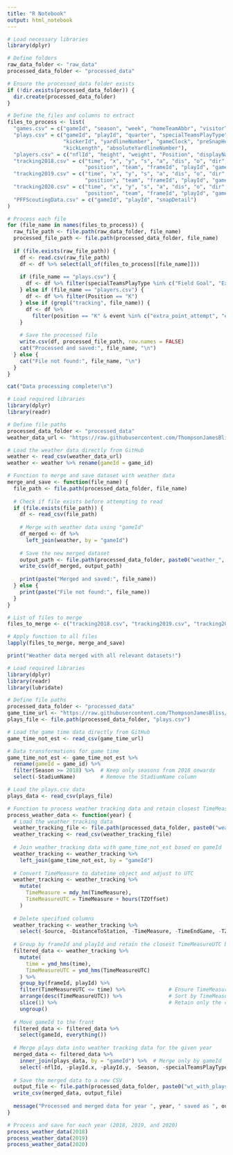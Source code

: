 ---
title: "R Notebook"
output: html_notebook
---

```{r}
# Load necessary libraries
library(dplyr)

# Define folders
raw_data_folder <- "raw_data"
processed_data_folder <- "processed_data"

# Ensure the processed_data folder exists
if (!dir.exists(processed_data_folder)) {
  dir.create(processed_data_folder)
}

# Define the files and columns to extract
files_to_process <- list(
  "games.csv" = c("gameId", "season", "week", "homeTeamAbbr", "visitorTeamAbbr", "gameTimeEastern"),
  "plays.csv" = c("gameId", "playId", "quarter", "specialTeamsPlayType", "specialTeamsResult", 
                  "kickerId", "yardlineNumber", "gameClock", "preSnapHomeScore", "preSnapVisitorScore", 
                  "kickLength", "absoluteYardlineNumber"),
  "players.csv" = c("nflId", "height", "weight", "Position", "displayName"),
  "tracking2018.csv" = c("time", "x", "y", "s", "a", "dis", "o", "dir", "event", "nflId", "displayName", 
                         "position", "team", "frameId", "playId", "gameId"),
  "tracking2019.csv" = c("time", "x", "y", "s", "a", "dis", "o", "dir", "event", "nflId", "displayName", 
                         "position", "team", "frameId", "playId", "gameId"),
  "tracking2020.csv" = c("time", "x", "y", "s", "a", "dis", "o", "dir", "event", "nflId", "displayName", 
                         "position", "team", "frameId", "playId", "gameId"),
  "PFFScoutingData.csv" = c("gameId", "playId", "snapDetail")
)

# Process each file
for (file_name in names(files_to_process)) {
  raw_file_path <- file.path(raw_data_folder, file_name)
  processed_file_path <- file.path(processed_data_folder, file_name)
  
  if (file.exists(raw_file_path)) {
    df <- read.csv(raw_file_path)
    df <- df %>% select(all_of(files_to_process[[file_name]]))
    
    if (file_name == "plays.csv") {
      df <- df %>% filter(specialTeamsPlayType %in% c("Field Goal", "Extra Point"))
    } else if (file_name == "players.csv") {
      df <- df %>% filter(Position == "K")
    } else if (grepl("tracking", file_name)) {
      df <- df %>%
        filter(position == "K" & event %in% c("extra_point_attempt", "extra_point", "field_goal_attempt", "field_goal"))
    }
    
    # Save the processed file
    write.csv(df, processed_file_path, row.names = FALSE)
    cat("Processed and saved:", file_name, "\n")
  } else {
    cat("File not found:", file_name, "\n")
  }
}

cat("Data processing complete!\n")

```

```{r}
# Load required libraries
library(dplyr)
library(readr)

# Define file paths
processed_data_folder <- "processed_data"
weather_data_url <- "https://raw.githubusercontent.com/ThompsonJamesBliss/WeatherData/refs/heads/master/data/games_weather.csv"

# Load the weather data directly from GitHub
weather <- read_csv(weather_data_url)
weather <- weather %>% rename(gameId = game_id)

# Function to merge and save dataset with weather data
merge_and_save <- function(file_name) {
  file_path <- file.path(processed_data_folder, file_name)
  
  # Check if file exists before attempting to read
  if (file.exists(file_path)) {
    df <- read_csv(file_path)
    
    # Merge with weather data using "gameId"
    df_merged <- df %>%
      left_join(weather, by = "gameId")
    
    # Save the new merged dataset
    output_path <- file.path(processed_data_folder, paste0("weather_", file_name))
    write_csv(df_merged, output_path)
    
    print(paste("Merged and saved:", file_name))
  } else {
    print(paste("File not found:", file_name))
  }
}

# List of files to merge
files_to_merge <- c("tracking2018.csv", "tracking2019.csv", "tracking2020.csv")

# Apply function to all files
lapply(files_to_merge, merge_and_save)

print("Weather data merged with all relevant datasets!")

```


```{r}
# Load required libraries
library(dplyr)
library(readr)
library(lubridate)

# Define file paths
processed_data_folder <- "processed_data"
game_time_url <- "https://raw.githubusercontent.com/ThompsonJamesBliss/WeatherData/refs/heads/master/data/games.csv"
plays_file <- file.path(processed_data_folder, "plays.csv")

# Load the game time data directly from GitHub
game_time_not_est <- read_csv(game_time_url)

# Data transformations for game time
game_time_not_est <- game_time_not_est %>%
  rename(gameId = game_id) %>%
  filter(Season >= 2018) %>%  # Keep only seasons from 2018 onwards
  select(-StadiumName)        # Remove the StadiumName column

# Load the plays.csv data
plays_data <- read_csv(plays_file)

# Function to process weather tracking data and retain closest TimeMeasureUTC
process_weather_data <- function(year) {
  # Load the weather tracking data
  weather_tracking_file <- file.path(processed_data_folder, paste0("weather_tracking", year, ".csv"))
  weather_tracking <- read_csv(weather_tracking_file)
  
  # Join weather_tracking data with game_time_not_est based on gameId
  weather_tracking <- weather_tracking %>%
    left_join(game_time_not_est, by = "gameId")
  
  # Convert TimeMeasure to datetime object and adjust to UTC
  weather_tracking <- weather_tracking %>%
    mutate(
      TimeMeasure = mdy_hm(TimeMeasure),
      TimeMeasureUTC = TimeMeasure + hours(TZOffset)
    )
  
  # Delete specified columns
  weather_tracking <- weather_tracking %>%
    select(-Source, -DistanceToStation, -TimeMeasure, -TimeEndGame, -TZOffset)
  
  # Group by frameId and playId and retain the closest TimeMeasureUTC before each play time
  filtered_data <- weather_tracking %>%
    mutate(
      time = ymd_hms(time),
      TimeMeasureUTC = ymd_hms(TimeMeasureUTC)
    ) %>%
    group_by(frameId, playId) %>%
    filter(TimeMeasureUTC <= time) %>%              # Ensure TimeMeasureUTC is before the play time
    arrange(desc(TimeMeasureUTC)) %>%               # Sort by TimeMeasureUTC descending
    slice(1) %>%                                    # Retain only the closest one
    ungroup()
  
  # Move gameId to the front
  filtered_data <- filtered_data %>%
    select(gameId, everything())
  
  # Merge plays data into weather tracking data for the given year
  merged_data <- filtered_data %>%
    inner_join(plays_data, by = "gameId") %>%  # Merge only by gameId
    select(-nflId, -playId.x, -playId.y, -Season, -specialTeamsPlayType, -kickerId)  # Remove specified columns
  
  # Save the merged data to a new CSV
  output_file <- file.path(processed_data_folder, paste0("wt_with_plays", year, ".csv"))
  write_csv(merged_data, output_file)
  
  message("Processed and merged data for year ", year, " saved as ", output_file)
}

# Process and save for each year (2018, 2019, and 2020)
process_weather_data(2018)
process_weather_data(2019)
process_weather_data(2020)
```

